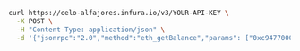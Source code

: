 
<Tabs>
  <TabItem value="cURL">

  ```bash
  curl https://celo-alfajores.infura.io/v3/YOUR-API-KEY \
    -X POST \
    -H "Content-Type: application/json" \
    -d '{"jsonrpc":"2.0","method":"eth_getBalance","params": ["0xc94770007dda54cF92009BFF0dE90c06F603a09f", "latest"],"id":1}'
  ```

  </TabItem>
</Tabs>

